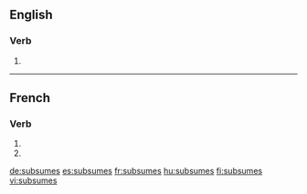 {{also|subsumés}}
==English==

===Verb===
{{head|en|verb form}}

# {{en-third-person singular of|subsume}}

----

==French==

===Verb===
{{fr-verb-form}}

# {{inflection of|subsumer||2|s|pres|indc|lang=fr}}
# {{inflection of|subsumer||2|s|pres|subj|lang=fr}}

[[de:subsumes]]
[[es:subsumes]]
[[fr:subsumes]]
[[hu:subsumes]]
[[fi:subsumes]]
[[vi:subsumes]]